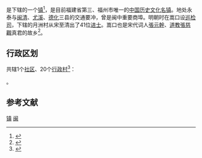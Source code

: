 {{中国乡级行政区|35/01/25/101/000
| 景观照片文件名 = 
| 景观照片描述 = 
| 汉语拼音 = 
| 通用拼音 = 
| 注音符號 = 
| 其它标音类型1 = 
| 其它标音1 = 
| 其它标音类型2 = 
| 其它标音2 = 
| 其它语言类型1 = 
| 其它语言地名1 = 
| 其它语言类型2 = 
| 其它语言地名2 = 
| 地理坐标 = 
| 总面积 =257平方千米 
| 户籍人口 =10821户 
| 户籍人口年份 =2019 
| 常住人口 =32932人 
| 常住人口年份 =2019 
| 人口密度 = 
| 行政区划 = 
| 官方网站 = 
| 政府驻地 = 
| 邮政编码 = 
| 毗邻行政区 = 
| 位置图文件名 = 
| 位置图描述 = 
}}
'''{{PAGENAMEBASE}}'''是{{PRC admin/fullname|35/01/25/101/000|3}}下辖的一个[[行政建制镇|镇]]<ref>{{PRC admin/ref sgc|{{PRC admin/parent|35/01/25/101/000}}}}</ref>，是目前福建省第三、福州市唯一的[[中国历史文化名镇|中国历史文化名镇]]。{{PAGENAMEBASE}}地处永泰与[[闽清县|闽清]]、[[尤溪县|尤溪]]、[[德化县|德化]]三县的交通要冲，曾是闽中重要商埠。明朝时在嵩口设[[巡檢司|巡检司]]，下辖的月洲村从宋至清出了41位[[进士|进士]]。嵩口也是宋代词人[[張元幹|張元幹]]、[[道教|道教]][[法主真君|張慈觀]]真君的故乡<ref>{{Cite web |url=http://www.66163.com/fujian_w/news/bc/gb/20070926/jryw105767.html |title=永泰县嵩口镇古堡迷踪  |access-date=2010-02-17 |archive-url=https://web.archive.org/web/20080604204455/http://www.66163.com/Fujian_w/news/bc/gb/20070926/jryw105767.html |archive-date=2008-06-04 |dead-url=yes }}</ref>。

== 行政区划 ==
{{PAGENAMEBASE}}共辖1个[[社区_(行政区划)|社区]]、20个[[行政村|行政村]]<ref>{{PRC admin/ref sgc|35/01/25/101/000}}</ref>：

{{PRC admin/children|35/01/25/101/000}}。

==参考文献==
<div class="references-small">
<references></references>
</div>

{{PRC admin/navcat|35/01/25/101/000}}
{{中国历史文化名镇}}

[[Category:永泰县乡镇|镇]]
[[Category:中国历史文化名镇|闽]]